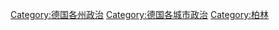 [[Category:德国各州政治|Category:德国各州政治]]
[[Category:德国各城市政治|Category:德国各城市政治]]
[[Category:柏林|Category:柏林]]